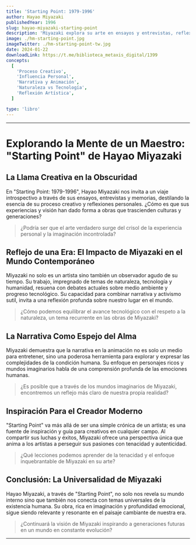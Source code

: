 ```yaml
---
title: 'Starting Point: 1979-1996'
author: Hayao Miyazaki
publishedYear: 1996
slug: hayao-miyazaki-starting-point
description: 'Miyazaki explora su arte en ensayos y entrevistas, reflexionando sobre creatividad, narrativa y cine. Un viaje íntimo por la mente de un icono de la animación.'
image: ./hm-starting-point.jpg
imageTwitter: ./hm-starting-point-tw.jpg
date: 2024-01-22
downloadLink: https://t.me/biblioteca_metaxis_digital/1399
concepts:
  [
    'Proceso Creativo',
    'Influencia Personal',
    'Narrativa y Animación',
    'Naturaleza vs Tecnología',
    'Reflexión Artística',
  ]

type: 'libro'
---
```


---

# Explorando la Mente de un Maestro: "Starting Point" de Hayao Miyazaki

## La Llama Creativa en la Obscuridad

En "Starting Point: 1979-1996", Hayao Miyazaki nos invita a un viaje introspectivo a través de sus ensayos, entrevistas y memorias, destilando la esencia de su proceso creativo y reflexiones personales. ¿Cómo es que sus experiencias y visión han dado forma a obras que trascienden culturas y generaciones?

> ¿Podría ser que el arte verdadero surge del crisol de la experiencia personal y la imaginación incontrolada?

## Reflejo de una Era: El Impacto de Miyazaki en el Mundo Contemporáneo

Miyazaki no solo es un artista sino también un observador agudo de su tiempo. Su trabajo, impregnado de temas de naturaleza, tecnología y humanidad, resuena con debates actuales sobre medio ambiente y progreso tecnológico. Su capacidad para combinar narrativa y activismo sutil, invita a una reflexión profunda sobre nuestro lugar en el mundo.

> ¿Cómo podemos equilibrar el avance tecnológico con el respeto a la naturaleza, un tema recurrente en las obras de Miyazaki?

## La Narrativa Como Espejo del Alma

Miyazaki demuestra que la narrativa en la animación no es solo un medio para entretener, sino una poderosa herramienta para explorar y expresar las complejidades de la condición humana. Su enfoque en personajes ricos y mundos imaginarios habla de una comprensión profunda de las emociones humanas.

> ¿Es posible que a través de los mundos imaginarios de Miyazaki, encontremos un reflejo más claro de nuestra propia realidad?

## Inspiración Para el Creador Moderno

"Starting Point" va más allá de ser una simple crónica de un artista; es una fuente de inspiración y guía para creativos en cualquier campo. Al compartir sus luchas y éxitos, Miyazaki ofrece una perspectiva única que anima a los artistas a perseguir sus pasiones con tenacidad y autenticidad.

> ¿Qué lecciones podemos aprender de la tenacidad y el enfoque inquebrantable de Miyazaki en su arte?

## Conclusión: La Universalidad de Miyazaki

Hayao Miyazaki, a través de "Starting Point", no solo nos revela su mundo interno sino que también nos conecta con temas universales de la existencia humana. Su obra, rica en imaginación y profundidad emocional, sigue siendo relevante y resonante en el paisaje cambiante de nuestra era.

> ¿Continuará la visión de Miyazaki inspirando a generaciones futuras en un mundo en constante evolución?

---
